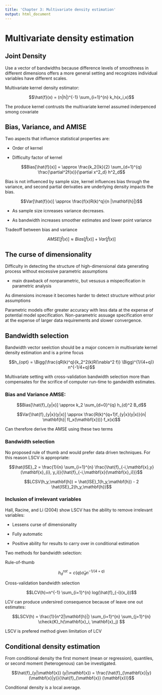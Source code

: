 ```yaml
---
title: 'Chapter 3: Multivariate density estimation'
output: html_document
---
```


# Multivariate density estimation

## Joint Density

Use a vector of bandwidths because difference levels of smoothness in different dimensions offers a more general setting and recognizes individual variables have different scales.

Multivariate kernel density estimator:

$$\hat{f}(x) = (n|h|)^{-1} \sum_{i=1}^{n} k_h(x_i,x)$$

The produce kernel contrusts the multivariate kernel assumed inderpenced smong covariate

## Bias, Variance, and AMISE

Two aspects that influence statistical properties are:

* Order of kernel

* Difficulty factor of kernel

$$Bias[\hat{f}(x)] = \approx \frac{k_2()k}{2} \sum_{d=1}^{q} \frac{\partial^2f(x)}{\partial x^2_d} h^2_d$$

Bias is not influenced by sample size, kernel influences bias through the variance, and second partial derivaties are underlying density impacts the bias.

$$Var[\hat{f}(x)] \approx \frac{f(x)R(k)^q}{n |\mathbf{h}|}$$

* As sample size icnreases variance decreases.

* As bandwidth increases smoother estimates and lower point variance

Tradeoff between bias and variance

$$AMSE[\hat{f}(x)] \approx Bias[\hat{f}(x)] + Var[\hat{f}(x)]$$

## The curse of dimensionality

Difficulty in detecting the structure of high-dimensional data generating process without excessive parametric assumptions

* main drawback of nonparametric, but vesusus a mispecification in parametric analysis

As dimensions increase it becomes harder to detect structure without prior assumptions

Parametric models offer greater accuracy with less data at the expense of potential model specification.  Non-parametric assuage specification error at the expense of larger data requirements and slower convergence.

## Bandwidth selection

Bandwidth vector seelction should be a major concern in multivariate kernel density estimation and is a prime focus

$$h_{opt} = \Bigg(\frac{qR(k)^q}{k_2^2(k)R(\nabla^2 f)} \Bigg)^{1/(4+q)} n^{-1/4+q}$$

Multivariate setting with cross-validation bandwidth selection more than compensates for the scrifice of computer run-time to gandwidth estimates.

### Bias and Variance AMSE:

$$Bias[\hat{f}_{y|x}] \approx k_2 \sum_{d=0}^{q} h_{d}^2 B_d$$

$$Var[\hat{f}_{y|x}(y|x)] \approx \frac{R(k)^{q+1}f_{y|x}(y|x)}{n| \mathbf{h}| f(_x(\mathbf{x}))} f_x(x)$$

Can therefore derive the AMSE using these two terms

### Bandwidth selection

No proposed rule of thumb and would prefer data driven techniques.  For this reason LSCV is appropriate:

$$\hat{ISE}_2 = \frac{1}{n} \sum_{i=1}^{n} \frac{\hat{f}_{-i,\mathbf{x},y}(\mathbf{x}_{i}, y_i)}{\hat{f}_{-i,\mathbf{x}(\mathbf{x}_i)}}$$

$$LCSV(h_y,\mathbf{h}) = \hat{ISE}_1(h_y,\mathbf{h}) - 2 \hat{ISE}_2(h_y,\mathbf{h})$$

### Inclusion of irrelevant variables

Hall, Racine, and Li (2004) show LSCV has the ability to remove irrelevant variables:

* Lessens curse of dimensionality

* Fully automatic

* Positive ability for results to carry over in conditional estimation

Two methods for bandwidth selection:

Rule-of-thumb

$$h_d^{rot} = c(q) \hat{\sigma}_d n^{-1/(4+q)}$$

Cross-validation bandwidth selection

$$LCV(h)=n^{-1} \sum_{i=1}^{n} log(\hat{f}_{-i}(x_i))$$

LCV can produce undersired consequence because of leave one out estimates:

$$LSCV(h) = \frac{1}{n^2|\mathbf{h}|} \sum_{i=1}^{n} \sum_{j=1}^{n} \check{K}_h(\mathbf{x}_i, \mathbf{x}_j) $$

LSCV is prefered method given limitation of LCV

## Conditional density estimation

From conditional density the first moment (mean or regression), quantiles, or second moment (heterogenous) can be investigated.

$$\hat{f}_{y|\mathbf{x}} (y|\mathbf{x}) = \frac{\hat{f}_{\mathbf{x}|y}(\mathbf{x}|y)}{\hat{f}_{\mathbf{x}} (\mathbf{x})}$$

Conditional density is a local average.
